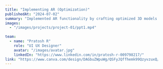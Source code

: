 ---
title: "Implementing AR (Optimization)"
publishedAt: "2024-07-02"
summary: "Implemented AR functionality by crafting optimized 3D models and integrating them into an interactive augmented reality experience. Focused on realism, performance, and user engagement across mobile platforms using UX principles tailored for spatial interactions."
images:
  - "/images/projects/project-01/ppt1.mp4"
 
team:
  - name: "Pratosh R"
    role: "UI UX Designer"
    avatar: "/images/avatar.jpg"
    linkedIn: "https://www.linkedin.com/in/pratosh-r-009798217/"
link: "https://www.canva.com/design/DAGbuZWpuWg/QSFyJQffhemk99QzyvzuxQ/view?embed"
---

